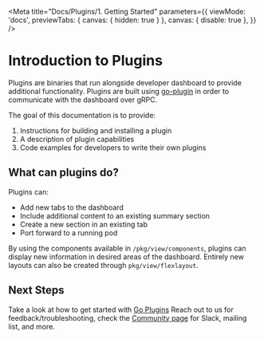 
<Meta
  title="Docs/Plugins/1. Getting Started"
  parameters={{
    viewMode: 'docs',
    previewTabs: { canvas: { hidden: true } },
    canvas: { disable: true },
  }}
/>

# Introduction to Plugins

Plugins are binaries that run alongside developer dashboard to provide additional functionality. Plugins are built using [go-plugin](https://github.com/hashicorp/go-plugin) in order to communicate with the dashboard over gRPC.

The goal of this documentation is to provide:

1. Instructions for building and installing a plugin
1. A description of plugin capabilities
1. Code examples for developers to write their own plugins

## What can plugins do?

Plugins can:

* Add new tabs to the dashboard
* Include additional content to an existing summary section
* Create a new section in an existing tab
* Port forward to a running pod

By using the components available in `/pkg/view/components`, plugins can display new information in desired areas of the dashboard. Entirely new layouts can also be created through `pkg/view/flexlayout`.

## Next Steps

Take a look at how to get started with [Go Plugins](/?path=/docs/docs-plugins-2-go-plugins--page)
Reach out to us for feedback/troubleshooting, check the [Community page](https://octant.dev/community) for Slack, mailing list, and more.
